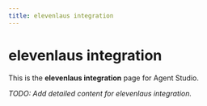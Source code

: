 ```yaml
---
title: elevenlaus integration
---
```


# elevenlaus integration

This is the **elevenlaus integration** page for Agent Studio.

_TODO: Add detailed content for elevenlaus integration._
